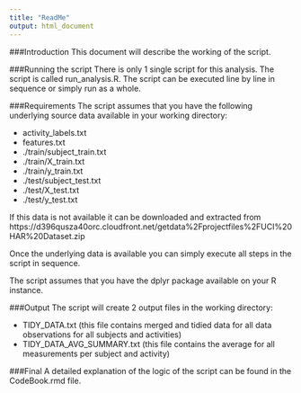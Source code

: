 ```yaml
---
title: "ReadMe"
output: html_document
---
```


###Introduction
This document will describe the working of the script.

###Running the script
There is only 1 single script for this analysis. The script is called run_analysis.R. The script can be executed line by line in sequence or simply run as a whole.

###Requirements
The script assumes that you have the following underlying source data available in your working directory:

- activity_labels.txt
- features.txt
- ./train/subject_train.txt
- ./train/X_train.txt
- ./train/y_train.txt
- ./test/subject_test.txt
- ./test/X_test.txt
- ./test/y_test.txt

If this data is not available it can be downloaded and extracted from https://d396qusza40orc.cloudfront.net/getdata%2Fprojectfiles%2FUCI%20HAR%20Dataset.zip

Once the underlying data is available you can simply execute all steps in the script in sequence.

The script assumes that you have the dplyr package available on your R instance.

###Output
The script will create 2 output files in the working directory:

- TIDY_DATA.txt (this file contains merged and tidied data for all data observations for all subjects and activities)
- TIDY_DATA_AVG_SUMMARY.txt (this file contains the average for all measurements per subject and activity)

###Final
A detailed explanation of the logic of the script can be found in the CodeBook.rmd file.


